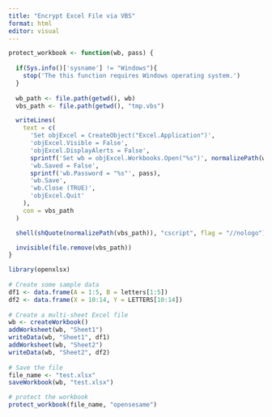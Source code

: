 ```yaml
---
title: "Encrypt Excel File via VBS"
format: html
editor: visual
---
```


```r
protect_workbook <- function(wb, pass) {
  
  if(Sys.info()['sysname'] != "Windows"){
    stop('The this function requires Windows operating system.')
  }
  
  wb_path <- file.path(getwd(), wb)
  vbs_path <- file.path(getwd(), "tmp.vbs")

  writeLines(
    text = c(
      'Set objExcel = CreateObject("Excel.Application")',
      'objExcel.Visible = False',
      'objExcel.DisplayAlerts = False',
      sprintf('Set wb = objExcel.Workbooks.Open("%s")', normalizePath(wb_path)),
      'wb.Saved = False',
      sprintf('wb.Password = "%s"', pass),
      'wb.Save',
      'wb.Close (TRUE)',
      'objExcel.Quit'
    ),
    con = vbs_path
  )

  shell(shQuote(normalizePath(vbs_path)), "cscript", flag = "//nologo")

  invisible(file.remove(vbs_path))
}
```

```r
library(openxlsx)
    
# Create some sample data
df1 <- data.frame(A = 1:5, B = letters[1:5])
df2 <- data.frame(X = 10:14, Y = LETTERS[10:14])
    
# Create a multi-sheet Excel file 
wb <- createWorkbook()
addWorksheet(wb, "Sheet1")
writeData(wb, "Sheet1", df1)
addWorksheet(wb, "Sheet2")
writeData(wb, "Sheet2", df2)
    
# Save the file
file_name <- "test.xlsx"
saveWorkbook(wb, "test.xlsx")

# protect the workbook
protect_workbook(file_name, "opensesame")
```
